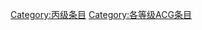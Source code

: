 {{catmore1|[[WikiProject:ACG|WikiProject:ACG]]}}
{{Articles by Quality|topic=ACG|project=ACG|format=toc}}
{{empty category}}

[[Category:丙级条目|Category:丙级条目]]
[[Category:各等级ACG条目|Category:各等级ACG条目]]